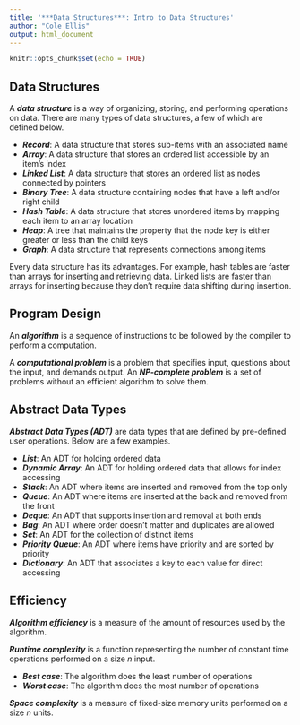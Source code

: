```yaml
---
title: '***Data Structures***: Intro to Data Structures'
author: "Cole Ellis"
output: html_document
---
```


```r
knitr::opts_chunk$set(echo = TRUE)
```

## Data Structures

A ***data structure*** is a way of organizing, storing, and performing operations on data. There are many types of data structures, a few of which are defined below.

- ***Record***: A data structure that stores sub-items with an associated name
- ***Array***: A data structure that stores an ordered list accessible by an item's index
- ***Linked List***: A data structure that stores an ordered list as nodes connected by pointers
- ***Binary Tree***: A data structure containing nodes that have a left and/or right child
- ***Hash Table***: A data structure that stores unordered items by mapping each item to an array location
- ***Heap***: A tree that maintains the property that the node key is either greater or less than the child keys
- ***Graph***: A data structure that represents connections among items

Every data structure has its advantages.  For example, hash tables are faster than arrays for inserting and retrieving data.  Linked lists are faster than arrays for inserting because they don't require data shifting during insertion.


## Program Design
An ***algorithm*** is a sequence of instructions to be followed by the compiler to perform a computation.

A ***computational problem*** is a problem that specifies input, questions about the input, and demands output.  An ***NP-complete problem*** is a set of problems without an efficient algorithm to solve them.

## Abstract Data Types
***Abstract Data Types (ADT)*** are data types that are defined by pre-defined user operations.  Below are a few examples.

- ***List***: An ADT for holding ordered data
- ***Dynamic Array***: An ADT for holding ordered data that allows for index accessing
- ***Stack***: An ADT where items are inserted and removed from the top only
- ***Queue***: An ADT where items are inserted at the back and removed from the front
- ***Deque***: An ADT that supports insertion and removal at both ends
- ***Bag***: An ADT where order doesn't matter and duplicates are allowed
- ***Set***: An ADT for the collection of distinct items
- ***Priority Queue***: An ADT where items have priority and are sorted by priority
- ***Dictionary***: An ADT that associates a key to each value for direct accessing

## Efficiency
***Algorithm efficiency*** is a measure of the amount of resources used by the algorithm.

***Runtime complexity*** is a function representing the number of constant time operations performed on a size $n$ input.

- ***Best case***: The algorithm does the least number of operations
- ***Worst case***: The algorithm does the most number of operations

***Space complexity*** is a measure of fixed-size memory units performed on a size $n$ units.